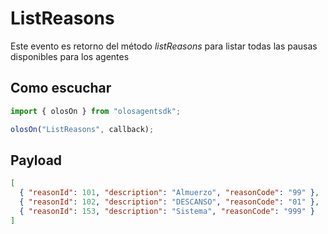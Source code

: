 # ListReasons

Este evento es retorno del método _listReasons_ para listar todas las pausas disponibles para los agentes

## Como escuchar

```js copy
import { olosOn } from "olosagentsdk";

olosOn("ListReasons", callback);
```

## Payload

```json copy
[
  { "reasonId": 101, "description": "Almuerzo", "reasonCode": "99" },
  { "reasonId": 102, "description": "DESCANSO", "reasonCode": "01" },
  { "reasonId": 153, "description": "Sistema", "reasonCode": "999" }
]
```
